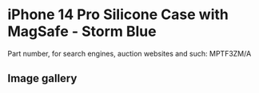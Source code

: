 
# iPhone 14 Pro Silicone Case with MagSafe - Storm Blue

Part number, for search engines, auction websites and such: MPTF3ZM/A

## Image gallery

<div style={{ width: '100%', maxWidth: '768px' }}>
<GalleryComponent
    images={[
      {
        original: "/everysource/MPTF3.webp",
        thumbnail: "/everypreview/MPTF3.webp",
      },
      {
        original: "/everysource/MPTF3_AV1.webp",
        thumbnail: "/everypreview/MPTF3_AV1.webp",
      },
      {
        original: "/everysource/MPTF3_AV2.webp",
        thumbnail: "/everypreview/MPTF3_AV2.webp",
      },
      {
        original: "/everysource/MPTF3_AV3.webp",
        thumbnail: "/everypreview/MPTF3_AV3.webp",
      },
      {
        original: "/everysource/MPTF3_AV4.webp",
        thumbnail: "/everypreview/MPTF3_AV4.webp",
      },
      {
        original: "/everysource/MPTF3_AV5.webp",
        thumbnail: "/everypreview/MPTF3_AV5.webp",
      }
    ]}
  />
</div>